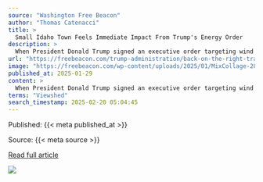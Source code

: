 ```yaml
---
source: "Washington Free Beacon"
author: "Thomas Catenacci"
title: >
  Small Idaho Town Feels Immediate Impact From Trump's Energy Order
description: >
  When President Donald Trump signed an executive order targeting wind energy development on his first day in office, it appeared to solely target offshore wind farms. But buried deep in the order, Trump also halted a single onshore wind development, the Lava R…
url: "https://freebeacon.com/trump-administration/back-on-the-right-track-in-this-country-small-idaho-town-feels-immediate-impact-from-trumps-energy-order/"
image: "https://freebeacon.com/wp-content/uploads/2025/01/MixCollage-28-Jan-2025-02-37-PM-897-e1738093254939.jpg"
published_at: 2025-01-29
content: >
  When President Donald Trump signed an executive order targeting wind energy development on his first day in office, it appeared to solely target offshore wind farms. But buried deep in the order, Tru… [+5718 chars]
terms: "Viewshed"
search_timestamp: 2025-02-20 05:04:45
---
```



Published: {{< meta published_at >}}


Source: {{< meta source >}}


[Read full article]({{< meta url >}}){target='_blank'}



![](`r rmarkdown::metadata$image[1]`)
